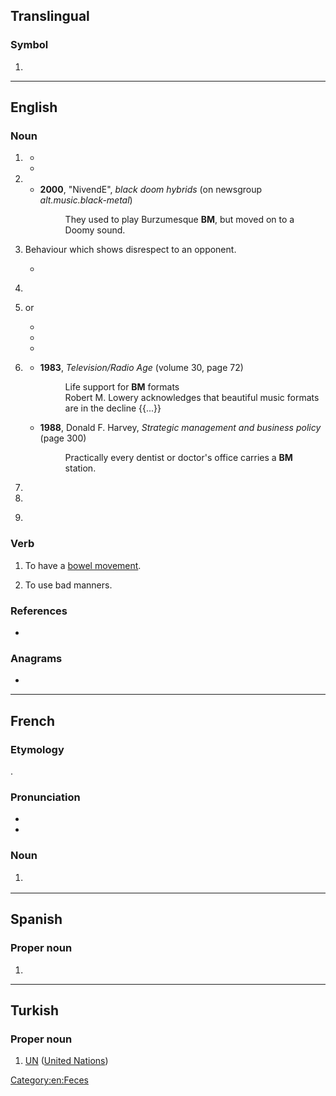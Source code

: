 {{also|bm|.bm|bm.}}
==Translingual==

===Symbol===
{{mul-symbol}}

# {{ISO 3166|1|2|Bermuda}}

----

==English==

===Noun===
{{en-noun|~}}

# {{lb|en|euphemism|chiefly|North American}} {{initialism of|en|bowel movement}}
#* {{quote-journal |en |year=1911 |journal=Journal of the National Medical Association |passage=Frequent involuntary urination. Frequent desire for '''B.M.''' but no result.}}
#* {{quote-book |en |year=2017 |author=Sheila A. Sorrentino and Leighann N. Remmert |title=Mosby’s Textbook for Nursing Assistants |edition=9th |location=St. Louis, Missouri |publisher=Elsevier |isbn=978-0-323-31980-5 |page=424 |passage=Mr. Jansen stated that he had a medium-sized, soft, formed, brown '''BM''' after breakfast today.}}
# {{initialism of|en|black metal}}
#* '''2000''', "NivendE", ''black doom hybrids'' (on newsgroup ''alt.music.black-metal'')
#*: They used to play Burzumesque '''BM''', but moved on to a Doomy sound.
# {{lb|en|video games}} {{initialism of|en|bad manners}} Behaviour which shows disrespect to an opponent.
#* {{quote-book|en|year=2014|title=AmalgaNations: How Globalisation Is Good|author=Doug Hendrie
|text=Fans know IdrA for his '''BM''' — Bad Manners.
}}
# {{lb|en|military|rocketry}} {{init of|en|ballistic missile}}
# {{lb|en|uncountable|Malaysia}} {{initialism of|en|[[Bahasa]] [[Melayu]]|nodot=1}} or {{initialism of|en|Bahasa Malaysia|nocap=1}}
#* {{quote-journal|en|date=3 July 2017|work=[[w:The Star (Malaysia)|The Star]]|oclc=456245673|title=‘Medical grads with O Level need only take SPM BM’|url=https://www.thestar.com.my/news/nation/2017/07/03/medical-grads-with-o-level-need-only-take-spm-bm/|archiveurl=http://web.archive.org/web/20170705152633/https://www.thestar.com.my/news/nation/2017/07/03/medical-grads-with-o-level-need-only-take-spm-bm/|archivedate=5 July 2017|passage=Bahasa Melayu is the national language and the official language of the Federation, said Dr Noor Hisham. Therefore, one of the entry requirements {{nb...}} is a pass in '''BM''' subject at SPM level or equivalent.}}
#* {{quote-journal|en|date=14 July 2018|author=Ibrahim Isa|quotee=[[w:Maszlee Malik|Maszlee Malik]]|title=Education Ministry proposes weekly BM and English days|work=[[w:New Straits Times|The New Straits Times]]|oclc=848189849|url=https://www.nst.com.my/news/nation/2018/07/390735/education-ministry-proposes-weekly-bm-and-english-days|archiveurl=http://web.archive.org/web/20190103170655/https://www.nst.com.my/news/nation/2018/07/390735/education-ministry-proposes-weekly-bm-and-english-days|archivedate=3 Jan 2019|passage={{nb...}} on “National Language Day”, Bahasa Malaysia will be used {{nb...}} Thursday will be made the day to use '''BM''' while Monday or Tuesday for English.}}
#* {{quote-journal|en|date=3 Dec 2018|author=Natasha Joibi|quotee=[[w:ms:Abdul Kadir Jasin|Kadir Jasin]]|work=[[w:The Star (Malaysia)|The Star]]|oclc=456245673|title=Kadir Jasin: Language proficiency important, Malay children's command of BM weak|url=https://www.thestar.com.my/news/nation/2018/12/03/kadir-jasin-language-proficiency-important-malay-childrens-command-of-bm-weak/|archiveurl=http://web.archive.org/web/20181206190919/https://www.thestar.com.my/news/nation/2018/12/03/kadir-jasin-language-proficiency-important-malay-childrens-command-of-bm-weak/|archivedate=6 Dec 2018|passage=The assumption that Malay children are already proficient in Bahasa Melayu ('''BM''') upon entering Year One is incorrect {{nb...}} But while their command of English is strong, their '''BM''' is weak.}}
# {{lb|en|broadcasting|uncountable}} {{initialism of|en|beautiful music}}
#* '''1983''', ''Television/Radio Age'' (volume 30, page 72)
#*: Life support for '''BM''' formats<br>Robert M. Lowery acknowledges that beautiful music formats are in the decline {{...}}
#* '''1988''', Donald F. Harvey, ''Strategic management and business policy'' (page 300)
#*: Practically every dentist or doctor's office carries a '''BM''' station.
# {{abbreviation of|en|{{w|British Museum}}}}
# {{abbreviation of|en|Bachelor of Medicine}}
# {{lb|en|chiefly|US}} {{abbreviation of|en|Bachelor of Music}}

===Verb===
{{en-verb}}

# {{lb|en|euphemism}} To have a [[bowel movement]].
# {{lb|en|video games}} To use bad manners.

===References===
* {{R:OED Online |entry=B |pos=n |id=14168 |subentry=BM |subpos=n |subid=31009191 |date=2013}}

===Anagrams===
* {{anagrams|en|a=bm|M.B.|MB|Mb}}

[[Category:en:Feces]]

----

==French==

===Etymology===
{{clipping|fr|BMW}}.

===Pronunciation===
* {{fr-IPA|bé-èm}}
* {{audio|fr|LL-Q150 (fra)-Lepticed7-BM.wav|Audio}}

===Noun===
{{fr-noun|f|BM}}

# {{short for|fr|BMW|nodot=1}} {{gloss|automobile}}

{{C|fr|Automobiles}}

----

==Spanish==

===Proper noun===
{{es-proper noun}}

# {{initialism of|es|Banco Mundial||World Bank}}

----

==Turkish==

===Proper noun===
{{head|tr|proper noun}}

# {{initialism of|tr|Birleşmiş Milletler}} [[UN]] ([[United Nations]])